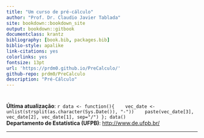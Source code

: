 ```yaml
--- 
title: "Um curso de pré-cálculo"
author: "Prof. Dr. Claudio Javier Tablada"
site: bookdown::bookdown_site
output: bookdown::gitbook
documentclass: krantz
bibliography: [book.bib, packages.bib]
biblio-style: apalike
link-citations: yes
colorlinks: yes
fontsize: 13pt
url: 'https://prdm0.github.io/PreCalculo/'
github-repo: prdm0/PreCalculo
description: "Pré-Cálculo"
---
```


# {-}

**Última atualização**: `r data <- function(){
   vec_date <- unlist(strsplit(as.character(Sys.Date()), "-"))
   paste(vec_date[3], vec_date[2], vec_date[1], sep="/")
}; data()` <br/>
**Departamento de Estatística (UFPB)**: <http://www.de.ufpb.br/> 

---
